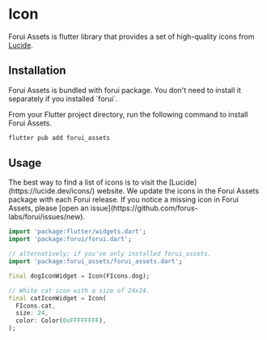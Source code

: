 

# Icon

Forui Assets is flutter library that provides a set of high-quality icons from [Lucide](https://lucide.dev/).


## Installation

<Callout type="info">
    Forui Assets is bundled with forui package. You don't need to install it separately if you installed `forui`.
</Callout>

From your Flutter project directory, run the following command to install Forui Assets.

```bash filename="bash" copy
flutter pub add forui_assets
```

## Usage

<Callout type="info">
    The best way to find a list of icons is to visit the [Lucide](https://lucide.dev/icons/) website.
    We update the icons in the Forui Assets package with each Forui release.
    If you notice a missing icon in Forui Assets, please [open an issue](https://github.com/forus-labs/forui/issues/new).
</Callout>

```dart copy
import 'package:flutter/widgets.dart';
import 'package:forui/forui.dart';

// alternatively; if you've only installed forui_assets.
import 'package:forui_assets/forui_assets.dart';

final dogIconWidget = Icon(FIcons.dog);

// White cat icon with a size of 24x24.
final catIconWidget = Icon(
  FIcons.cat,
  size: 24,
  color: Color(0xFFFFFFFF),
);
```